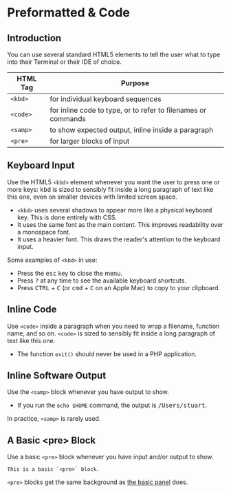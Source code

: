 # Preformatted & Code

## Introduction

You can use several standard HTML5 elements to tell the user what to type into their Terminal or their IDE of choice.

HTML Tag | Purpose
---------|--------
`<kbd>`  | for individual keyboard sequences
`<code>` | for inline code to type, or to refer to filenames or commands
`<samp>` | to show expected output, inline inside a paragraph
`<pre>`  | for larger blocks of input

## Keyboard Input

Use the HTML5 `<kbd>` element whenever you want the user to press one or more keys: <kbd>kbd</kbd> is sized to sensibly fit inside a long paragraph of text like this one, even on smaller devices with limited screen space.

* `<kbd>` uses several shadows to appear more like a physical keyboard key. This is done entirely with CSS.
* It uses the same font as the main content. This improves readability over a monospace font.
* It uses a heavier font. This draws the reader's attention to the keyboard input.

Some examples of `<kbd>` in use:

* Press the <kbd>esc</kbd> key to close the menu.
* Press <kbd>?</kbd> at any time to see the available keyboard shortcuts.
* Press <kbd>CTRL</kbd> + <kbd>C</kbd> (or <kbd>cmd</kbd> + <kbd>C</kbd> on an Apple Mac) to copy to your clipboard.

## Inline Code

Use `<code>` inside a paragraph when you need to wrap a filename, function name, and so on. `<code>` is sized to sensibly fit inside a long paragraph of text like this one.

* The function `exit()` should never be used in a PHP application.

## Inline Software Output

Use the `<samp>` block whenever you have output to show.

* If you run the `echo $HOME` command, the output is <samp>/Users/stuart</samp>.

In practice, `<samp>` is rarely used.

## A Basic &lt;pre&gt; Block

Use a basic `<pre>` block whenever you have input and/or output to show.

    This is a basic `<pre>` block.

`<pre>` blocks get the same background as [the basic panel](../components/panels.html#a-basic-panel) does.

